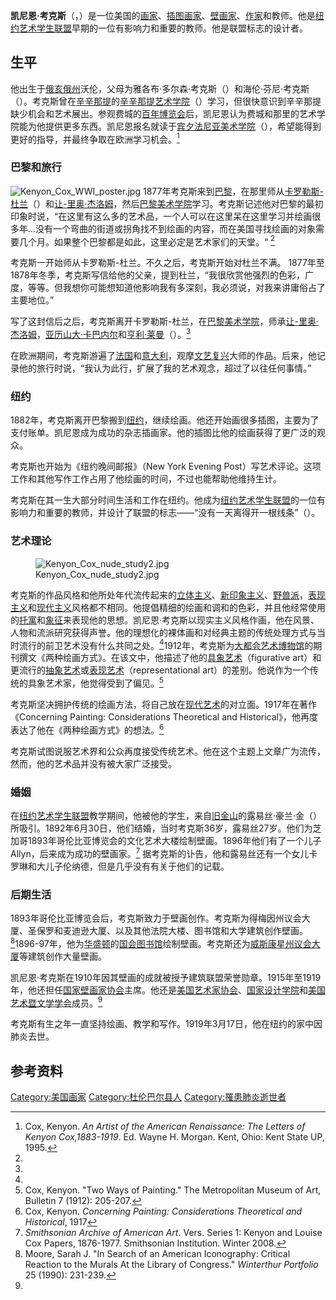 {{Infobox Artist
| bgcolour      = #6495ED
| name          = Kenyon Cox
| image         = Kenyon Cox.jpg
| imagesize     = 150px
| caption       = 凯尼恩·考克斯（1896年）
| birthname     = 
| birthdate     = {{Birth date |1856|10|27|}}
| location      = 
| deathdate     = {{death date and age |1919|3|17|1856|10|27|}}
| deathplace    = 
| nationality   = [[美国|美国]]
| field         = [[画家|画家]]、[[插图|插图画家]]、[[壁画|壁画家]]、[[作家|作家]] 
| training      = 
| movement      = 
| works         = 
| patrons       = 
| influenced by =
| influenced    =
| awards        = 
}}
'''凯尼恩·考克斯'''（{{lang|en|Kenyon Cox}}，{{bd|1856年|10月27日|1919年|3月17日}}）是一位美国的[[画家|画家]]、[[插图|插图画家]]、[[壁画|壁画家]]、[[作家|作家]]和教师。他是[[纽约艺术学生联盟|纽约艺术学生联盟]]早期的一位有影响力和重要的教师。他是联盟标志的设计者。 

==生平==
他出生于[[俄亥俄州|俄亥俄州]]沃伦，父母为雅各布·多尔森·考克斯（{{lang|en|Jacob Dolson Cox}}）和海伦·芬尼·考克斯（{{lang|en|Helen Finney Cox}}）。考克斯曾在[[辛辛那提|辛辛那提]]的[[辛辛那提艺术学院|辛辛那提艺术学院]]（{{lang|en|Art Academy of Cincinnati}}）学习，但很快意识到辛辛那提缺少机会和艺术展出。参观费城的[[百年博览会|百年博览会]]后，凯尼恩认为费城和那里的艺术学院能为他提供更多东西。凯尼恩报名就读于[[宾夕法尼亚美术学院|宾夕法尼亚美术学院]]（{{lang|en|Pennsylvania Academy of Fine Arts}}），希望能得到更好的指导，并最终争取在欧洲学习机会。<ref name="Morgan">Cox, Kenyon. ''An Artist of the American Renaissance: The Letters of Kenyon Cox,1883-1919''. Ed. Wayne H. Morgan. Kent, Ohio: Kent State UP, 1995.</ref> 

===巴黎和旅行===
[[Image:Kenyon_Cox_WWI_poster.jpg|thumb]]
1877年考克斯来到[[巴黎|巴黎]]，在那里师从[[卡罗勒斯-杜兰|卡罗勒斯-杜兰]]（{{lang|fr|Carolus-Duran}}）和[[让-里奥·杰洛姆|让-里奥·杰洛姆]]，然后[[巴黎美术学院|巴黎美术学院]]学习。考克斯记述他对巴黎的最初印象时说，“在这里有这么多的艺术品，一个人可以在这里呆在这里学习并绘画很多年...没有一个弯曲的街道或拐角找不到绘画的内容，而在美国寻找绘画的对象需要几个月。如果整个巴黎都是如此，这里必定是艺术家们的天堂。“ <ref name="Morgan"/> 

考克斯一开始师从卡罗勒斯-杜兰。不久之后，考克斯开始对杜兰不满。 1877年至1878年冬季，考克斯写信给他的父亲，提到杜兰，“我很欣赏他强烈的色彩，广度，等等。但我想你可能想知道他影响我有多深刻，我必须说，对我来讲庸俗占了主要地位。” 

写了这封信后之后，考克斯离开卡罗勒斯-杜兰，在[[巴黎美术学院|巴黎美术学院]]，师承[[让-里奥·杰洛姆|让-里奥·杰洛姆]]，[[亚历山大·卡巴内尔|亚历山大·卡巴内尔]]和[[亨利·莱曼|亨利·莱曼]]（{{lang|en|Henri Lehmann}}）。<ref name="Morgan"/> 

在欧洲期间，考克斯游遍了[[法国|法国]]和[[意大利|意大利]]，观摩[[文艺复兴|文艺复兴]]大师的作品。后来，他记录他的旅行时说，“我认为此行，扩展了我的艺术观念，超过了以往任何事情。”

===纽约===
1882年，考克斯离开巴黎搬到[[纽约|纽约]]，继续绘画。他还开始画很多插图，主要为了支付账单。凯尼恩成为成功的杂志插画家。他的插图比他的绘画获得了更广泛的观众。

考克斯也开始为《纽约晚间邮报》（New York Evening Post）写艺术评论。这项工作和其他写作工作占用了他绘画的时间，不过也能帮助他维持生计。

考克斯在其一生大部分时间生活和工作在纽约。他成为[[纽约艺术学生联盟|纽约艺术学生联盟]]的一位有影响力和重要的教师，并设计了联盟的标志——“没有一天离得开一根线条”（{{lang|en|No Day Without a Line}}）。

===艺术理论===
[[File:Kenyon_Cox_nude_study2.jpg|right]]

考克斯的作品风格和他所处年代流传起来的[[立体主义|立体主义]]、[[新印象主义|新印象主义]]、[[野兽派|野兽派]]，[[表现主义|表现主义]]和[[现代主义|现代主义]]风格都不相同。他提倡精细的绘画和调和的色彩，并且他经常使用的[[托寓|托寓]]和[[象征主义|象征]]来表现他的思想。凯尼恩·考克斯以现实主义风格作画，他在风景、人物和流派研究获得声誉。他的理想化的裸体画和对经典主题的传统处理方式与当时流行的前卫艺术没有什么共同之处。<ref name="Morgan"/>1912年，考克斯为[[大都会艺术博物馆|大都会艺术博物馆]]的期刊撰文《两种绘画方式》。在该文中，他描述了他的[[具象艺术|具象艺术]]（figurative art）和更流行的[[抽象艺术|抽象艺术]]或[[表现艺术|表现艺术]]（representational art）的差别。他说作为一个传统的具象艺术家，他觉得受到了偏见。<ref name="Cox">Cox, Kenyon. "Two Ways of Painting." The Metropolitan Museum of Art, Bulletin 7 (1912): 205-207.</ref>

考克斯坚决拥护传统的绘画方法，将自己放在[[现代艺术|现代艺术]]的对立面。1917年在著作《Concerning Painting: Considerations Theoretical and Historical》，他再度表达了他在《两种绘画方式》的想法。<ref name="Cox2">Cox, Kenyon. '' Concerning Painting: Considerations Theoretical and Historical'', 1917</ref>

考克斯试图说服艺术界和公众再度接受传统艺术。他在这个主题上文章广为流传，然而，他的艺术品并没有被大家广泛接受。

===婚姻===
在[[纽约艺术学生联盟|纽约艺术学生联盟]]教学期间，他被他的学生，来自[[旧金山|旧金山]]的露易丝·豪兰·金（{{lang|en|Louise Howland King}}）所吸引。1892年6月30日，他们结婚，当时考克斯36岁，露易丝27岁。他们为芝加哥1893年哥伦比亚博览会的文化艺术大楼绘制壁画。1896年他们有了一个儿子Allyn，后来成为成功的壁画家。<ref name="Smithsonian">''Smithsonian Archive of American Art''. Vers. Series 1: Kenyon and Louise Cox Papers, 1876-1977. Smithsonian Institution. Winter 2008.</ref> 据考克斯的讣告，他和露易丝还有一个女儿卡罗琳和大儿子伦纳德，但是几乎没有有关于他们的记载。 

===后期生活===
1893年哥伦比亚博览会后，考克斯致力于壁画创作。考克斯为得梅因州议会大厦、圣保罗和麦迪逊大厦、以及其他法院大楼、图书馆和大学建筑创作壁画。<ref name="Moore">Moore, Sarah J. "In Search of an American Iconography: Critical Reaction to the Murals At the Library of Congress." ''Winterthur Portfolio'' 25 (1990): 231-239.</ref>1896-97年，他为[[华盛顿|华盛顿]]的[[国会图书馆|国会图书馆]]绘制壁画。考克斯还为[[威斯康星州议会大厦|威斯康星州议会大厦]]等建筑创作大量壁画。 

凯尼恩·考克斯在1910年因其壁画的成就被授予建筑联盟荣誉勋章。1915年至1919年，他还担任[[国家壁画家协会|国家壁画家协会]]主席。他还是[[美国艺术家协会|美国艺术家协会]]、[[国家设计学院|国家设计学院]]和[[美国艺术暨文学学会|美国艺术暨文学学会]]成员。<ref name="Smithsonian"/>  

考克斯有生之年一直坚持绘画、教学和写作。1919年3月17日，他在纽约的家中因肺炎去世。

==参考资料==
{{Commons category|Kenyon Cox}}
<references/>

{{Authority control}}
{{DEFAULTSORT:Cox, Kenyon}}
[[Category:美国画家|Category:美国画家]]
[[Category:杜伦巴尔县人|Category:杜伦巴尔县人]]
[[Category:罹患肺炎逝世者|Category:罹患肺炎逝世者]]
